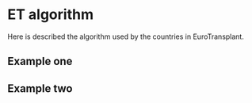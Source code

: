 # ET algorithm {#et}

Here is described the algorithm used by the countries in EuroTransplant.

## Example one

## Example two
